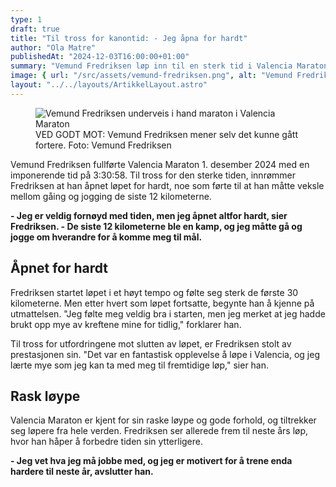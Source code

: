 ```yaml
---
type: 1
draft: true
title: "Til tross for kanontid: - Jeg åpna for hardt"
author: "Ola Matre"
publishedAt: "2024-12-03T16:00:00+01:00"
summary: "Vemund Fredriksen løp inn til en sterk tid i Valencia Maraton, til tross for at han åpnet for hardt."
image: { url: "/src/assets/vemund-fredriksen.png", alt: "Vemund Fredriksen underveis i hans maraton i Valencia" }
layout: "../../layouts/ArtikkelLayout.astro"
---
```


<figure style={{ width: "100%" }}>
  <img src={VemundFredriksen.src} alt="Vemund Fredriksen underveis i hand maraton i Valencia Maraton" />
  <figcaption style={{ color: "#666", width: "300px" }}>VED GODT MOT: Vemund Fredriksen mener selv det kunne gått fortere. Foto: Vemund Fredriksen</figcaption>
</figure>

Vemund Fredriksen fullførte Valencia Maraton 1. desember 2024 med en imponerende tid på 3:30:58. Til tross for den sterke tiden, innrømmer Fredriksen at han åpnet løpet for hardt, noe som førte til at han måtte veksle mellom gåing og jogging de siste 12 kilometerne.

**- Jeg er veldig fornøyd med tiden, men jeg åpnet altfor hardt, sier Fredriksen. - De siste 12 kilometerne ble en kamp, og jeg måtte gå og jogge om hverandre for å komme meg til mål.**

## Åpnet for hardt

Fredriksen startet løpet i et høyt tempo og følte seg sterk de første 30 kilometerne. Men etter hvert som løpet fortsatte, begynte han å kjenne på utmattelsen. "Jeg følte meg veldig bra i starten, men jeg merket at jeg hadde brukt opp mye av kreftene mine for tidlig," forklarer han.

Til tross for utfordringene mot slutten av løpet, er Fredriksen stolt av prestasjonen sin. "Det var en fantastisk opplevelse å løpe i Valencia, og jeg lærte mye som jeg kan ta med meg til fremtidige løp," sier han.

## Rask løype

Valencia Maraton er kjent for sin raske løype og gode forhold, og tiltrekker seg løpere fra hele verden. Fredriksen ser allerede frem til neste års løp, hvor han håper å forbedre tiden sin ytterligere.

**- Jeg vet hva jeg må jobbe med, og jeg er motivert for å trene enda hardere til neste år, avslutter han.**

